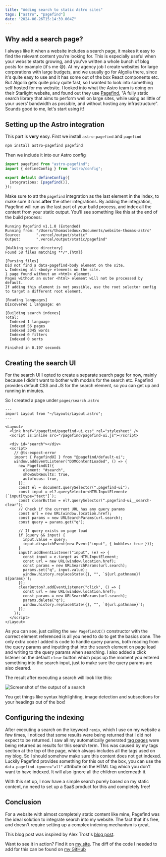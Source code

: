 ```yaml
---
title: "Adding search to static Astro sites"
tags: ["astro", "pagefind"]
date: "2024-06-26T15:14:39.004Z"
---
```



## Why add a search page?

I always like it when a website includes a search page, it makes it easy to find the relevant content you're looking for.
This is especially useful when your website starts growing, and you've written a whole bunch of blog posts for example (it's me 😅).
At my agency job I create websites for large corporations with large budgets, and we usually go for Algolia there, since it's quite easy to use and it has some out of the box React components etc.
But Algolia gets quite pricy quite fast, so I wanted to look into something self hosted for my website.
I looked into what the Astro team is doing on their Starlight website, and found out they use [Pagefind](https://pagefind.app), "A fully static search library that aims to perform well on large sites, while using as little of your users’ bandwidth as possible, and without hosting any infrastructure".
Sounds good to me, let's start using it!

## Setting up the Astro integration

This part is **very** easy.
First we install `astro-pagefind` and `pagefind`

```bash
npm install astro-pagefind pagefind
```

Then we include it into our Astro config

```ts title="astro.config.ts"
import pagefind from "astro-pagefind";
import { defineConfig } from "astro/config";

export default defineConfig({
  integrations: [pagefind()],
});
```

Make sure to att the `pagefind` integration as the last element in the index, to make sure it runs **after** the other integrations.
By adding the integration, Pagefind will run as the last part of your build process, and index all the content from your static output.
You'll see something like this at the end of the build process:

```
Running Pagefind v1.1.0 (Extended)
Running from: "/Users/thomasledoux/Documents/website-thomas-astro"
Source:       ".vercel/output/static"
Output:       ".vercel/output/static/pagefind"

[Walking source directory]
Found 58 files matching **/*.{html}

[Parsing files]
Did not find a data-pagefind-body element on the site.
↳ Indexing all <body> elements on the site.
1 page found without an <html> element.
Pages without an outer <html> element will not be processed by default.
If adding this element is not possible, use the root selector config to target a different root element.

[Reading languages]
Discovered 1 language: en

[Building search indexes]
Total:
  Indexed 1 language
  Indexed 56 pages
  Indexed 3345 words
  Indexed 0 filters
  Indexed 0 sorts

Finished in 0.197 seconds
```

## Creating the search UI

For the search UI I opted to create a separate search page for now, mainly because I didn't want to bother with modals for the search etc.
Pagefind provides default CSS and JS for the search element, so you can get up and running in minutes.

So I created a page under `pages/search.astro`

```astro title="/pages/search.astro"
---
import Layout from "~/layouts/Layout.astro";
---

<Layout>
  <link href="/pagefind/pagefind-ui.css" rel="stylesheet" />
  <script is:inline src="/pagefind/pagefind-ui.js"></script>

  <div id="search"></div>
  <script>
    // @ts-expect-error
    import { PagefindUI } from "@pagefind/default-ui";
    window.addEventListener("DOMContentLoaded", () => {
      new PagefindUI({
        element: "#search",
        showSubResults: true,
        autofocus: true,
      });
      const el = document.querySelector(".pagefind-ui");
      const input = el?.querySelector<HTMLInputElement>(`input[type="text"]`);
      const clearButton = el?.querySelector(".pagefind-ui__search-clear");
      // Check if the current URL has any query params
      const url = new URL(window.location.href);
      const params = new URLSearchParams(url.search);
      const query = params.get("q");

      // If query exists on page load
      if (query && input) {
        input.value = query;
        input.dispatchEvent(new Event("input", { bubbles: true }));
      }
      input?.addEventListener("input", (e) => {
        const input = e.target as HTMLInputElement;
        const url = new URL(window.location.href);
        const params = new URLSearchParams(url.search);
        params.set("q", input.value);
        window.history.replaceState({}, "", `${url.pathname}?${params}`);
      });
      clearButton?.addEventListener("click", () => {
        const url = new URL(window.location.href);
        const params = new URLSearchParams(url.search);
        params.delete("q");
        window.history.replaceState({}, "", `${url.pathname}`);
      });
    });
  </script>
</Layout>
```

As you can see, just calling the `new PagefindUI()` constructor with the correct element referenced is all you need to do to get the basics done.
The only extra code I added is code to handle query params, both reading from the query params and inputting that into the search element on page load and writing to the query params when searching.
I also added a click listener on the default `clear` button which pops up the moment you entered something into the search input, just to make sure the query params are also cleared.

The result after executing a search will look like this:

<Image
  src={screenshot}
  alt="Screenshot of the output of a search"
  width={1200}
/>

You get things like syntax highlighting, image detection and subsections for your headings out of the box!

## Configuring the indexing

After executing a search on the keyword `remix`, which I use on my website a few times, I noticed that some results were being returned that I did not expect to be returned.
I saw all my automatically generated [tag pages](https://www.thomasledoux.be/blog/auto-tag-pages-astro-mdx) were being returned as results for this search term.
This was caused by my tags section at the top of the page, which always includes all the tags used on my blog.
So I should somehow make sure this content does not get indexed.
Luckily Pagefind provides something for this out of the box, you can use the `data-pagefind-ignore="all"` attribute on the HTML tag which you don't want to have indexed. It will also ignore all the children underneath it.

With this set up, I now have a simple search purely based on my static content, no need to set up a SaaS product for this and completely free!

## Conclusion

For a website with almost completely static content like mine, Pagefind was the ideal solution to integrate search into my website. The fact that it's free, and doesn't require setting up a complex indexing mechanism is great.

This blog post was inspired by Alex Trost's [blog post](https://trost.codes/posts/adding-simple-search-to-an-astro-blog/).

Want to see it in action? Find it on [my site](https://thomasledoux.be/search).
The diff of the code I needed to add for this can be found on [my GitHub](https://github.com/thomasledoux1/website-thomas-astro/pull/22/files)
